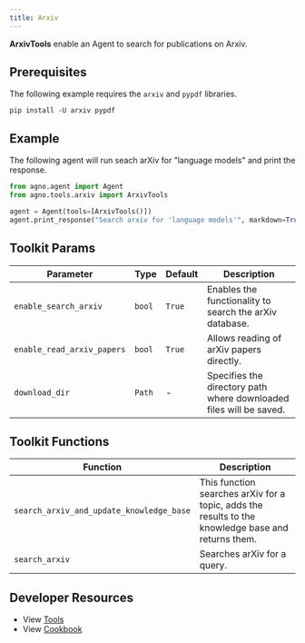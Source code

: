 ```yaml
---
title: Arxiv
---
```


**ArxivTools** enable an Agent to search for publications on Arxiv.

## Prerequisites

The following example requires the `arxiv` and `pypdf` libraries.

```shell
pip install -U arxiv pypdf
```

## Example

The following agent will run seach arXiv for "language models" and print the response.

```python cookbook/tools/arxiv_tools.py
from agno.agent import Agent
from agno.tools.arxiv import ArxivTools

agent = Agent(tools=[ArxivTools()])
agent.print_response("Search arxiv for 'language models'", markdown=True)
```

## Toolkit Params

| Parameter           | Type   | Default | Description                                                        |
| ------------------- | ------ | ------- | ------------------------------------------------------------------ |
| `enable_search_arxiv`      | `bool` | `True`  | Enables the functionality to search the arXiv database.            |
| `enable_read_arxiv_papers` | `bool` | `True`  | Allows reading of arXiv papers directly.                           |
| `download_dir`      | `Path` | -       | Specifies the directory path where downloaded files will be saved. |

## Toolkit Functions

| Function                                 | Description                                                                                        |
| ---------------------------------------- | -------------------------------------------------------------------------------------------------- |
| `search_arxiv_and_update_knowledge_base` | This function searches arXiv for a topic, adds the results to the knowledge base and returns them. |
| `search_arxiv`                           | Searches arXiv for a query.                                                                        |

## Developer Resources

- View [Tools](https://github.com/agno-agi/agno/blob/main/libs/agno/agno/tools/arxiv.py)
- View [Cookbook](https://github.com/agno-agi/agno/tree/v2.0/cookbook/tools/arxiv_tools.py)
